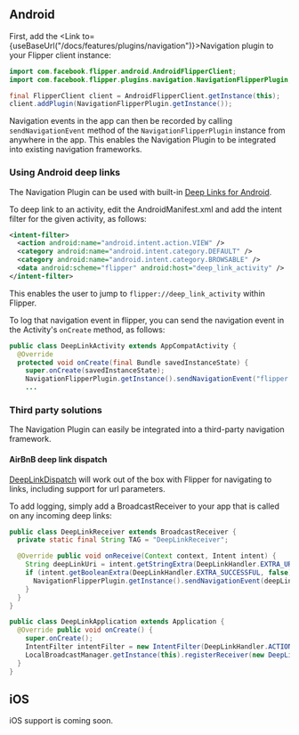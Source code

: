 
## Android

First, add the <Link to={useBaseUrl("/docs/features/plugins/navigation")}>Navigation plugin</Link> to your Flipper client instance:

```java
import com.facebook.flipper.android.AndroidFlipperClient;
import com.facebook.flipper.plugins.navigation.NavigationFlipperPlugin;

final FlipperClient client = AndroidFlipperClient.getInstance(this);
client.addPlugin(NavigationFlipperPlugin.getInstance());
```

Navigation events in the app can then be recorded by calling `sendNavigationEvent` method of the `NavigationFlipperPlugin` instance from anywhere in the app.
This enables the Navigation Plugin to be integrated into existing navigation frameworks.

### Using Android deep links

The Navigation Plugin can be used with built-in [Deep Links for Android](https://developer.android.com/training/app-links/deep-linking).

To deep link to an activity, edit the AndroidManifest.xml and add the intent filter for the given activity, as follows:

```xml
<intent-filter>
  <action android:name="android.intent.action.VIEW" />
  <category android:name="android.intent.category.DEFAULT" />
  <category android:name="android.intent.category.BROWSABLE" />
  <data android:scheme="flipper" android:host="deep_link_activity" />
</intent-filter>
```

This enables the user to jump to `flipper://deep_link_activity` within Flipper.

To log that navigation event in flipper, you can send the navigation event in the Activity's `onCreate` method, as follows:

```java
public class DeepLinkActivity extends AppCompatActivity {
  @Override
  protected void onCreate(final Bundle savedInstanceState) {
    super.onCreate(savedInstanceState);
    NavigationFlipperPlugin.getInstance().sendNavigationEvent("flipper://deep_link_activity/");
    ...
```

### Third party solutions

The Navigation Plugin can easily be integrated into a third-party navigation framework.

#### AirBnB deep link dispatch

[DeepLinkDispatch](https://github.com/airbnb/DeepLinkDispatch) will work out of the box with Flipper for navigating to links, including support for url parameters.

To add logging, simply add a BroadcastReceiver to your app that is called on any incoming deep links:

```java
public class DeepLinkReceiver extends BroadcastReceiver {
  private static final String TAG = "DeepLinkReceiver";

  @Override public void onReceive(Context context, Intent intent) {
    String deepLinkUri = intent.getStringExtra(DeepLinkHandler.EXTRA_URI);
    if (intent.getBooleanExtra(DeepLinkHandler.EXTRA_SUCCESSFUL, false)) {
      NavigationFlipperPlugin.getInstance().sendNavigationEvent(deepLinkUri);
    }
  }
}

public class DeepLinkApplication extends Application {
  @Override public void onCreate() {
    super.onCreate();
    IntentFilter intentFilter = new IntentFilter(DeepLinkHandler.ACTION);
    LocalBroadcastManager.getInstance(this).registerReceiver(new DeepLinkReceiver(), intentFilter);
  }
}
```

## iOS

iOS support is coming soon.
